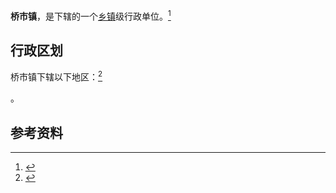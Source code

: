 {{中国乡级行政区|42/10/23/117/000}}

'''桥市镇'''，是{{PRC admin/fullname|42/10/23/117/000|3}}下辖的一个[[乡镇|乡镇]]级行政单位。<ref>{{PRC admin/ref sgc|{{PRC admin/parent|42/10/23/117/000}}}}</ref>

== 行政区划 ==

桥市镇下辖以下地区：<ref>{{PRC admin/ref sgc|42/10/23/117/000}}</ref>

{{PRC admin/children|42/10/23/117/000}}。

== 参考资料 ==

{{reflist}}

{{行政区划小作品}}
{{PRC admin/navcat|42/10/23/117/000}}